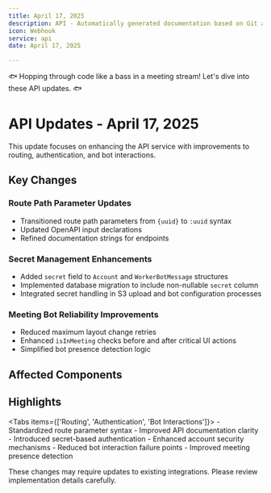 ```yaml
---
title: April 17, 2025
description: API - Automatically generated documentation based on Git activity.
icon: Webhook
service: api
date: April 17, 2025

---
```


🐟 Hopping through code like a bass in a meeting stream! Let's dive into these API updates. 🐟

# API Updates - April 17, 2025

<Callout type="info">
  This update focuses on enhancing the API service with improvements to routing, authentication, and bot interactions.
</Callout>

## Key Changes

### Route Path Parameter Updates
- Transitioned route path parameters from `{uuid}` to `:uuid` syntax
- Updated OpenAPI input declarations
- Refined documentation strings for endpoints

### Secret Management Enhancements
- Added `secret` field to `Account` and `WorkerBotMessage` structures
- Implemented database migration to include non-nullable `secret` column
- Integrated secret handling in S3 upload and bot configuration processes

### Meeting Bot Reliability Improvements
- Reduced maximum layout change retries
- Enhanced `isInMeeting` checks before and after critical UI actions
- Simplified bot presence detection logic

## Affected Components

<Files>
  <Folder name="api_server" defaultOpen>
    <Folder name="baas_engine">
      <File name="src/auth/data/get.rs" />
      <File name="src/meeting_bot/starter.rs" />
      <File name="src/schema.rs" />
      <File name="src/worker/worker_bot.rs" />
    </Folder>
    <Folder name="baas_handler">
      <File name="src/main.rs" />
      <File name="src/routers.rs" />
    </Folder>
    <Folder name="migrations">
      <Folder name="2025-04-08-140628_add_secret_into_account">
        <File name="up.sql" />
        <File name="down.sql" />
      </Folder>
    </Folder>
  </Folder>
  <Folder name="meeting_bot" defaultOpen>
    <Folder name="recording_server">
      <File name="src/meeting/meet.ts" />
      <File name="src/utils/PathManager.ts" />
      <File name="src/utils/S3Uploader.ts" />
    </Folder>
  </Folder>
</Files>

## Highlights

<Tabs items={['Routing', 'Authentication', 'Bot Interactions']}>
  <Tab value="Routing">
    - Standardized route parameter syntax
    - Improved API documentation clarity
  </Tab>
  <Tab value="Authentication">
    - Introduced secret-based authentication
    - Enhanced account security mechanisms
  </Tab>
  <Tab value="Bot Interactions">
    - Reduced bot interaction failure points
    - Improved meeting presence detection
  </Tab>
</Tabs>

<Callout type="warn">
  These changes may require updates to existing integrations. Please review implementation details carefully.
</Callout>